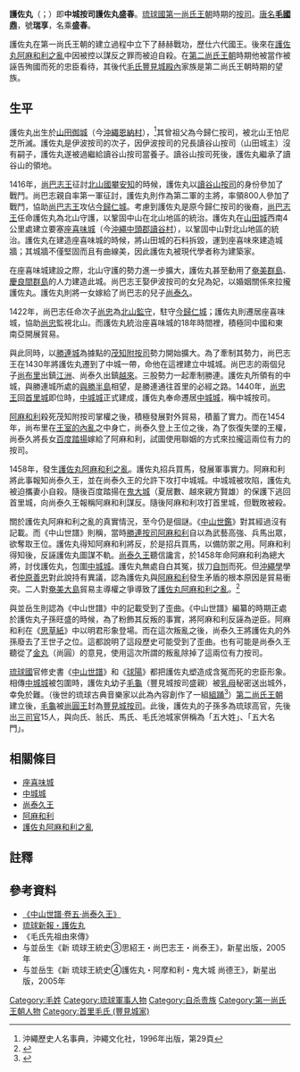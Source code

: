 {{東亞男性歷史人物
|名稱=護佐丸
|身份=[[琉球國|琉球]][[第一尚氏王朝|第一尚氏王朝]]按司
|前任= 
|繼任= 
|畫像=
|說明=
|姓=毛
|名=國鼎
|姓名=
|字=
|名乘=盛春
|官職=
|封爵=[[中城城|中城]][[按司|按司]]
|封號=
|御稱號=
|宮號1=
|宮號2=
|封地=
|神號=
|尊號=
|乳名=
|幼名=
|兒名=
|童名=
|小字=
|號=瑞享
|法號=
|院號=
|其他名號=護佐丸
|出生年=？
|出生地=[[琉球國|琉球國]][[山田城|山田城]]<br />（今[[沖繩縣|沖繩縣]][[國頭郡|國頭郡]][[恩納村|恩納村]]）
|婚年=
|逝世年=1458年
|逝世地=琉球國[[中城城|中城城]]
|諡號=
|墳墓=
|父親=
|嫡母=
|母親=
|元配=
|正室=
|妻=
|繼室=
|平妻=
|側室=
|元配之父=
|元配之嫡母=
|元配之母=
|正室之父=
|正室之嫡母=
|正室之母=
|妻之父=
|妻之嫡母=
|妻之母=
|繼室之父=
|繼室之嫡母=
|繼室之母=
|平妻之父=
|平妻之嫡母=
|平妻之母=
|兄弟=
|姊妹=
|嫡兄弟=
|嫡姊妹=
|庶兄弟=
|庶姊妹=
|同胞兄弟=
|同胞姊妹=
|異母兄弟=
|異母姊妹=
|異父兄弟=
|異父姊妹=
|繼兄弟=
|繼姊妹=
|子=[[毛鶴|毛鶴]]<br />[[毛龜|毛龜]]
|女=[[尚泰久王|尚泰久王]]之妃
|嫡子=
|嫡女=
|庶子=
|庶女=
|養子=
|養女=
|繼子=
|繼女=
|注釋=
}}
'''護佐丸'''（{{ryu|r=護佐丸|kn=グサマル|rm=Gusamaru|f=h}}；{{bd|？||1458年||CatIdx=S毛}}）即'''中城按司護佐丸盛春'''。[[琉球國|琉球國]][[第一尚氏王朝|第一尚氏王朝]]時期的[[按司|按司]]。[[唐名|唐名]]'''[[毛國鼎|毛國鼎]]'''，號'''瑞享'''，名乘'''盛春'''。

護佐丸在第一尚氏王朝的建立過程中立下了赫赫戰功，歷仕六代國王。後來在[[護佐丸阿麻和利之亂|護佐丸阿麻和利之亂]]中因被控以謀反之罪而被迫自殺。在[[第二尚氏王朝|第二尚氏王朝]]時期他被當作被誣告殉國而死的忠臣看待，其後代[[毛氏豐見城殿內|毛氏豐見城殿內]]家族是第二尚氏王朝時期的望族。
==生平==

護佐丸出生於[[山田城|山田]][[御城|御城]]（今[[沖繩|沖繩]][[恩納村|恩納村]]），<ref>沖繩歷史人名事典，沖繩文化社，1996年出版，第29頁</ref>其曾祖父為今歸仁按司，被北山王怕尼芝所滅。護佐丸是伊波按司的次子，因伊波按司的兄長讀谷山按司（山田城主）沒有嗣子，護佐丸遂被過繼給讀谷山按司當養子。讀谷山按司死後，護佐丸繼承了讀谷山的領地。

1416年，[[尚巴志王|尚巴志王]]征討[[北山國|北山國]][[攀安知|攀安知]]的時候，護佐丸以[[讀谷山|讀谷山]][[按司|按司]]的身份參加了戰鬥。尚巴志親自率第一軍征討，護佐丸則作為第二軍的主將，率領800人參加了戰鬥，協助[[尚巴志王|尚巴志王]]攻佔[[今歸仁城|今歸仁城]]。考慮到護佐丸是原今歸仁按司的後裔，[[尚巴志王|尚巴志王]]任命護佐丸為北山守護，以鞏固中山在北山地區的統治。護佐丸在[[山田城|山田城]]西南4公里處建立要塞[[座喜味城|座喜味城]]（今[[沖繩|沖繩]][[中頭郡|中頭郡]][[讀谷村|讀谷村]]），以鞏固中山對北山地區的統治。護佐丸在建造座喜味城的時候，將山田城的石料拆毀，運到座喜味來建造城牆；其城牆不僅堅固而且有曲線美，因此護佐丸被現代學者称为建築家。

在座喜味城建設之際，北山守護的勢力進一步擴大，護佐丸甚至動用了[[奄美群島|奄美群島]]、[[慶良間群島|慶良間群島]]的人力建造此城。尚巴志王娶伊波按司的女兒為妃，以婚姻關係來拉攏護佐丸。護佐丸則將一女嫁給了尚巴志的兒子[[尚泰久|尚泰久]]。

1422年，尚巴志任命次子[[尚忠|尚忠]]為[[北山監守|北山監守]]，駐守[[今歸仁城|今歸仁城]]；護佐丸則遷居座喜味城，協助[[尚忠王|尚忠]]監視北山。而護佐丸統治座喜味城的18年時間裡，積極同中國和東南亞開展貿易。

與此同時，以[[勝連城|勝連城]]為據點的[[茂知附按司|茂知附按司]]勢力開始擴大。為了牽制其勢力，尚巴志王在1430年將護佐丸遷到了中城一帶，命他在這裡建立中城城。尚巴志的兩個兒子[[尚布里_(琉球)|尚布里]]出鎮[[江洲|江洲]]、尚泰久出鎮[[越來|越來]]。三股勢力一起牽制勝連。護佐丸所領有的中城，與勝連城所處的[[與勝半島|與勝半島]]相望，是勝連通往首里的必經之路。1440年，[[尚忠王|尚忠王]]回[[首里城|首里城]]即位時，[[中城城|中城城]]正式建成，護佐丸奉命遷居[[中城城|中城城]]，稱中城按司。

[[阿麻和利|阿麻和利]]殺死茂知附按司掌權之後，積極發展對外貿易，積蓄了實力。而在1454年，尚布里在[[志魯布里之亂|王室的內亂]]之中身亡，尚泰久登上王位之後，為了恢復失墜的王權，尚泰久將長女[[百度踏揚|百度踏揚]]嫁給了阿麻和利，試圖使用聯姻的方式來拉攏這兩位有力的按司。

1458年，發生[[護佐丸阿麻和利之亂|護佐丸阿麻和利之亂]]。護佐丸招兵買馬，發展軍事實力。阿麻和利將此事報知尚泰久王，並在尚泰久王的允許下攻打中城城。中城城被攻陷，護佐丸被迫攜妻小自殺。隨後百度踏揚在[[鬼大城|鬼大城]]（夏居數、越來親方賢雄）的保護下逃回首里城，向尚泰久王報稱阿麻和利謀反。隨後阿麻和利攻打首里城，但戰敗被殺。

關於護佐丸阿麻和利之亂的真實情況，至今仍是個謎。《[[中山世鑑|中山世鑑]]》對其經過沒有記載。而《中山世譜》則稱，當時[[勝連|勝連]][[按司|按司]][[阿麻和利|阿麻和利]]自以為武藝高強、兵馬出眾，欲奪取王位。護佐丸得知阿麻和利將反，於是招兵買馬，以備防禦之用。阿麻和利得知後，反誣護佐丸圖謀不軌。[[尚泰久王|尚泰久王]]聽信讒言，於1458年命阿麻和利為總大將，討伐護佐丸，包圍[[中城城|中城城]]。護佐丸無處自白其冤，拔刀[[自刎|自刎]]而死。但[[沖繩學|沖繩學]]學者[[仲原善忠|仲原善忠]]對此說持有異議，認為護佐丸與[[阿麻和利|阿麻和利]]發生矛盾的根本原因是貿易衝突。二人對[[奄美大島|奄美大島]]貿易主導權之爭導致了[[護佐丸阿麻和利之亂|護佐丸阿麻和利之亂]]。<ref>{{Cite web |url=http://kotobank.jp/word/%E8%AD%B7%E4%BD%90%E4%B8%B8 |script-title=ja:《朝日日本歴史人物事典・護佐丸条》 |accessdate=2009-07-29 |archive-date=2019-07-13 |archive-url=https://web.archive.org/web/20190713182801/https://kotobank.jp/word/%E8%AD%B7%E4%BD%90%E4%B8%B8-1074692 |dead-url=no }}</ref>

與並岳生則認為《中山世譜》中的記載受到了歪曲。《中山世譜》編纂的時期正處於護佐丸子孫旺盛的時候，為了粉飾其反叛的事實，將阿麻和利反誣為逆臣。阿麻和利在《[[思草紙|思草紙]]》中以明君形象登場。而在這次叛亂之後，尚泰久王將護佐丸的外孫廢去了王世子之位。這都說明了這段歷史可能受到了歪曲。也有可能是尚泰久王聽從了[[尚圓|金丸]]（尚圓）的意見，使用這次所謂的叛亂除掉了這兩位有力按司。

[[琉球國|琉球國]]官修史書《[[中山世譜|中山世譜]]》和《[[球陽|球陽]]》都把護佐丸塑造成含冤而死的忠臣形象。相傳[[中城城|中城城]]被包圍時，護佐丸幼子[[毛龜|毛龜]]（豐見城按司盛親）被[[乳母|乳母]]秘密送出城外，幸免於難。（後世的琉球古典音樂家以此為內容創作了一組[[組踊|組踊]]<ref>{{Cite web |url=http://www.pref.okinawa.jp/summit/gusuku/gusuku_1b/index2.htm |title=The Okinawa Summit 2000 Archives |access-date=2009-07-29 |archive-date=2009-08-05 |archive-url=https://web.archive.org/web/20090805190807/http://www.pref.okinawa.jp/summit/gusuku/gusuku_1b/index2.htm |dead-url=no }}</ref>）[[第二尚氏王朝|第二尚氏王朝]]建立後，[[毛龜|毛龜]]被[[尚圓王|尚圓王]]封為[[豐見城|豐見城]][[按司|按司]]。此後，護佐丸的子孫多為琉球高官，先後出[[三司官|三司官]]15人，與向氏、翁氏、馬氏、毛氏池城家併稱為「五大姓」、「五大名門」。

== 相關條目 ==
*[[座喜味城|座喜味城]]
*[[中城城|中城城]]
*[[尚泰久王|尚泰久王]]
*[[阿麻和利|阿麻和利]]
*[[護佐丸阿麻和利之亂|護佐丸阿麻和利之亂]]
== 註釋 ==
{{reflist|1}}

== 參考資料 ==
*[https://web.archive.org/web/20120217052440/http://www.tulips.tsukuba.ac.jp/limedio/dlam/B1241188/1/vol05/3501.txt 《中山世譜·卷五·尚泰久王》]
*[http://ryukyushimpo.jp/news/storyid-41392-storytopic-121.html 琉球新報・護佐丸]{{Wayback|url=http://ryukyushimpo.jp/news/storyid-41392-storytopic-121.html |date=20110210042616 }}
*《毛氏先祖由來傳》
* 与並岳生《新 琉球王統史③思紹王・尚巴志王・尚泰王》，新星出版，2005年
* 与並岳生《新 琉球王統史④護佐丸・阿摩和利・鬼大城 尚德王》，新星出版，2005年

[[Category:毛姓|Category:毛姓]]
[[Category:琉球軍事人物|Category:琉球軍事人物]]
[[Category:自杀贵族|Category:自杀贵族]]
[[Category:第一尚氏王朝人物|Category:第一尚氏王朝人物]]
[[Category:首里毛氏_(豐見城家)|Category:首里毛氏 (豐見城家)]]